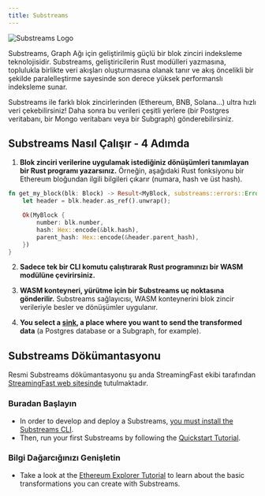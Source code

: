 ```yaml
---
title: Substreams
---
```


![Substreams Logo](/img/substreams-logo.png)

Substreams, Graph Ağı için geliştirilmiş güçlü bir blok zinciri indeksleme teknolojisidir. Substreams, geliştiricilerin Rust modülleri yazmasına, toplulukla birlikte veri akışları oluşturmasına olanak tanır ve akış öncelikli bir şekilde paralelleştirme sayesinde son derece yüksek performanslı indeksleme sunar.

Substreams ile farklı blok zincirlerinden (Ethereum, BNB, Solana...) ultra hızlı veri çekebilirsiniz! Daha sonra bu verileri çeşitli yerlere (bir Postgres veritabanı, bir Mongo veritabanı veya bir Subgraph) gönderebilirsiniz.

## Substreams Nasıl Çalışır - 4 Adımda

1. **Blok zinciri verilerine uygulamak istediğiniz dönüşümleri tanımlayan bir Rust programı yazarsınız.** Örneğin, aşağıdaki Rust fonksiyonu bir Ethereum bloğundan ilgili bilgileri çıkarır (numara, hash ve üst hash).

```rust
fn get_my_block(blk: Block) -> Result<MyBlock, substreams::errors::Error> {
    let header = blk.header.as_ref().unwrap();

    Ok(MyBlock {
        number: blk.number,
        hash: Hex::encode(&blk.hash),
        parent_hash: Hex::encode(&header.parent_hash),
    })
}
```

2. **Sadece tek bir CLI komutu çalıştırarak Rust programınızı bir WASM modülüne çevirirsiniz.**

3. **WASM konteyneri, yürütme için bir Substreams uç noktasına gönderilir.** Substreams sağlayıcısı, WASM konteynerini blok zincir verileriyle besler ve dönüşümler uygulanır.

4. **You select a [sink](https://substreams.streamingfast.io/documentation/consume/other-sinks), a place where you want to send the transformed data** (a Postgres database or a Subgraph, for example).

## Substreams Dökümantasyonu

Resmi Substreams dökümantasyonu şu anda StreamingFast ekibi tarafından [StreamingFast web sitesinde](https://substreams.streamingfast.io/) tutulmaktadır.

### Buradan Başlayın

- In order to develop and deploy a Substreams, [you must install the Substreams CLI](https://substreams.streamingfast.io/documentation/consume/installing-the-cli).
- Then, run your first Substreams by following the [Quickstart Tutorial](https://substreams.streamingfast.io/documentation/develop/init-project).

### Bilgi Dağarcığınızı Genişletin

- Take a look at the [Ethereum Explorer Tutorial](https://substreams.streamingfast.io/tutorials/evm) to learn about the basic transformations you can create with Substreams.
